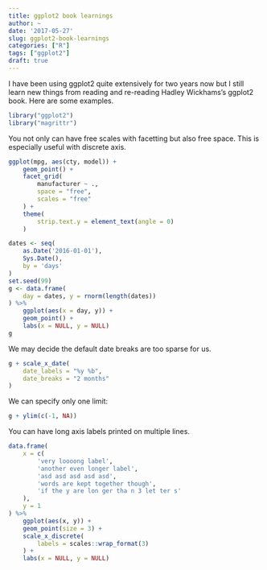 ```yaml
---
title: ggplot2 book learnings
author: ~
date: '2017-05-27'
slug: ggplot2-book-learnings
categories: ["R"]
tags: ["ggplot2"]
draft: true
---
```


I have been using ggplot2 quite extensively for two years now but I still learn new things from reading and re-reading Hadley Wickhams's ggplot2 book. Here are some examples.

```r
library("ggplot2")
library("magrittr")
```

You not only can have free scales with facetting but also free space. This is especially useful with discrete axis.

```r
ggplot(mpg, aes(cty, model)) + 
    geom_point() + 
    facet_grid(
        manufacturer ~ .,
        space = "free",
        scales = "free"
    ) + 
    theme(
        strip.text.y = element_text(angle = 0)
    )
```

```r
dates <- seq(
    as.Date('2016-01-01'),
    Sys.Date(),
    by = 'days'
)
set.seed(99)
g <- data.frame(
    day = dates, y = rnorm(length(dates))
) %>% 
    ggplot(aes(x = day, y)) + 
    geom_point() + 
    labs(x = NULL, y = NULL)
g
```

We may decide the default date breaks are too sparse for us.

```r
g + scale_x_date(
    date_labels = "%y %b",
    date_breaks = "2 months"
)
```

We can specify only one limit:

```r
g + ylim(c(-1, NA))
```

You can have long axis labels printed on multiple lines.

```r
data.frame(
    x = c(
        'very loooong label',
        'another even longer label',
        'asd asd asd asd asd',
        'words are kept together though',
        'if the y are lon ger tha n 3 let ter s'
    ),
    y = 1
) %>% 
    ggplot(aes(x, y)) + 
    geom_point(size = 3) +
    scale_x_discrete(
        labels = scales::wrap_format(3)
    ) + 
    labs(x = NULL, y = NULL)
```

